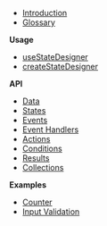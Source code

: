 - [Introduction](/)
- [Glossary](/docs/glossary)

**Usage**

- [useStateDesigner](/docs/useStateDesigner)
- [createStateDesigner](/docs/createStateDesigner)

**API**

- [Data](/docs/api/data)
- [States](/docs/api/states)
- [Events](docs/api/events)
- [Event Handlers](/docs/api/event-handlers)
- [Actions](/docs/api/actions)
- [Conditions](/docs/api/conditions)
- [Results](/docs/api/results)
- [Collections](/docs/api/collections)

**Examples**

- [Counter](/docs/examples/counter)
- [Input Validation](/docs/examples/input-save-cancel)
